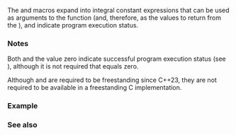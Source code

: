 {{title|EXIT_SUCCESS, EXIT_FAILURE}}
{{cpp/utility/program/navbar}}
{{dcl begin}}
{{dcl header|cstdlib}}
{{dcl|
#define EXIT_SUCCESS /*implementation defined*/
}}
{{dcl|
#define EXIT_FAILURE /*implementation defined*/
}}
{{dcl end}}

The {{tt|EXIT_SUCCESS}} and {{tt|EXIT_FAILURE}} macros expand into integral constant expressions that can be used as arguments to the {{lc|std::exit}} function (and, therefore, as the values to return from the {{lt|cpp/language/main function}}), and indicate program execution status.

{{rrev|since=c++23|
A freestanding implementation is required to provide {{tt|EXIT_SUCCESS}} and {{tt|EXIT_FAILURE}}.
}}

{{dsc begin}}
{{dsc hitem|Constant|Description}}
{{dsc|{{tt|EXIT_SUCCESS}}|successful execution of a program}}
{{dsc|{{tt|EXIT_FAILURE}}|unsuccessful execution of a program}}
{{dsc end}}

===Notes===
Both {{tt|EXIT_SUCCESS}} and the value zero indicate successful program execution status (see {{lc|std::exit}}), although it is not required that {{tt|EXIT_SUCCESS}} equals zero.

Although {{tt|EXIT_SUCCESS}} and {{tt|EXIT_FAILURE}} are required to be freestanding since C++23, they are not required to be available in a freestanding C implementation.

===Example===
{{example
|code=
#include &lt;cstdlib&gt;
#include &lt;iostream&gt;

int main(int argc, char* argv[])
{
    if (argc &lt;= 1)
    {
        std::cout &lt;&lt; "At least one command-line argument required\n";
        return EXIT_FAILURE;
    }
    
    std::cout &lt;&lt; argv[1] &lt;&lt; '\n';
    return EXIT_SUCCESS;
}
|p=true
|output=
The quick brown fox jumps over the lazy cat
}}

===See also===
{{dsc begin}}
{{dsc see c|c/program/EXIT_status|EXIT_SUCCESS|EXIT_FAILURE}}
{{dsc end}}

{{langlinks|de|es|fr|it|ja|pt|ru|zh}}